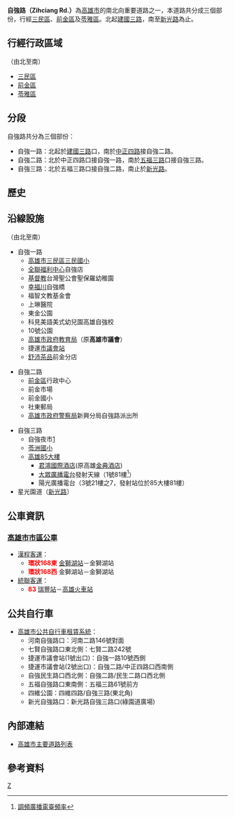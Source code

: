 {{Otheruses|subject=位於高雄市區的自強路|other=位在高雄市鳳山區同名道路的條目描述|自強路 (鳳山區)}}
{{Infobox TwRoad2
|bgcolorh= 
|colorh=
|code=
|name=自強路
|enname=Zihciang Rd.
|level=一般道路
|length=
|sec=一路<small>（[[三民區|三民]]、[[前金區|前金區]]）</small><br>二路<small>（[[前金區|前金區]]）</small><br>三路<small>（[[苓雅區|苓雅]]、[[前金區|前金區]]）</small>
|lastext=
|line=
|start=[[建國路_(高雄市)|建國三路]]
|end=[[新光路_(高雄市)|新光路]]
|junc=[[中正路_(高雄市)|中正四路]]、[[五福路_(高雄市)|五福三路]]
|img=IMAG00822.jpg
|cap=新光路與自強三路交叉路口
|size=
|left=
|right=
|leftlink=
|leftdirection=
|rightlink=
|rightdirection=
|SN=
|SNtype=
|SNNum=
|SN2=
|SN2type=
|SN2Num=
|SN3=
|SN3type=
|SN3Num=
}}
'''自強路（Zihciang Rd.）'''為[[高雄市|高雄市]]的南北向重要道路之一，本道路共分成三個部份，行經[[三民區|三民區]]、[[前金區|前金區]]及[[苓雅區|苓雅區]]。北起[[建國路_(高雄市)|建國三路]]，南至[[新光路__(高雄市)|新光路]]為止。

== 行經行政區域 ==
（由北至南）
* [[三民區|三民區]]
* [[前金區|前金區]]
* [[苓雅區|苓雅區]]

== 分段 ==
自強路共分為三個部份：
* 自強一路：北起於[[建國路_(高雄市)|建國三路]]口，南於[[中正路_(高雄市)|中正四路]]接自強二路。
* 自強二路：北於中正四路口接自強一路，南於[[五福路_(高雄市)|五福三路]]口接自強三路。
* 自強三路：北於五福三路口接自強二路，南止於[[新光路__(高雄市)|新光路]]。

== 歷史 ==
{{expand-section}}

== 沿線設施 ==
（由北至南）
* 自強一路
** [https://web.archive.org/web/20190908140630/http://www.samps.kh.edu.tw/ 高雄市三民區三民國小]
** [[全聯福利中心|全聯福利中心]]自強店
** [[基督教|基督教]]台灣聖公會聖保羅幼稚園
** [[幸福川|幸福川]]自強橋
** 福智文教基金會
** 上琳醫院
** 東金公園
** 科見美語美式幼兒園高雄自強校
** 10號公園
** [[高雄市政府|高雄市政府]][[教育局|教育局]]（原'''高雄市議會'''）
** <!-- 注释出：[[File:Kaohsiung_Metro_Logo(Logo_Only).svg|23px]] -->捷運[[市議會站|市議會站]]
** [[舒沛茶品|舒沛茶品]]前金分店

* 自強二路
** [[前金區|前金區]]行政中心
** 前金市場
** 前金國小
** 社東郵局
** [[高雄市政府警察局|高雄市政府警察局]]新興分局自強路派出所

* 自強三路
** 自強夜市[https://web.archive.org/web/20130420232711/http://www.ipeen.com.tw/focus/445]
** [https://web.archive.org/web/20131202221320/http://www.ljps.kh.edu.tw/ 苓洲國小]
** [[高雄85大樓|高雄85大樓]]
*** [[君鴻國際酒店|君鴻國際酒店]](原高雄[[金典酒店|金典酒店]])
***[[KISS_Radio|大眾廣播電台]]發射天線（1號81樓<ref>[http://www.ncc.gov.tw/chinese/files/08011/582_131001_1.pdf 調頻廣播電臺頻率]{{dead link|date=2018年4月 |bot=InternetArchiveBot |fix-attempted=yes }}</ref>）
***陽光廣播電台（3號21樓之7，發射站位於85大樓81樓）
* 星光園道（[[新光路_(高雄市)|新光路]]）

== 公車資訊 ==
=== [[高雄市市區公車|高雄市市區公車]] ===
* [[漢程客運|漢程客運]]：
** '''<font color="red">環狀168東</font>'''  [[金獅湖站_(公車)|金獅湖站]]－金獅湖站
** '''<font color="red">環狀168西</font>'''  金獅湖站－金獅湖站
* [[統聯客運|統聯客運]]：
** '''<font color="red">83</font>'''  [[瑞豐站|瑞豐站]]－[[高雄火車站|高雄火車站]]
== 公共自行車 ==
* [[高雄市公共自行車租賃系統|高雄市公共自行車租賃系統]]：
** 河南自強路口：河南二路146號對面
** 七賢自強路口東北側：七賢二路242號
** 捷運市議會站(1號出口)：自強一路10號西側
** 捷運市議會站(2號出口)：自強二路/中正四路口西南側
** 自強民生路口西北側：自強二路/民生二路口西北側
** 五福自強路口東南側：五福三路61號前方
** 四維公園：四維四路/自強三路(東北角)
** 新光自強路口：新光路自強三路口(綠園道廣場)

== 內部連結 ==
* [[高雄市主要道路列表|高雄市主要道路列表]]
== 參考資料 ==
{{reflist}}

{{高雄市重要道路}}



[[Category:高雄市街道|Z]]